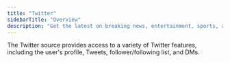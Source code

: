 ```yaml
---
title: "Twitter"
sidebarTitle: "Overview"
description: "Get the latest on breaking news, entertainment, sports, and politics."
---
```


The Twitter source provides access to a variety of Twitter features, including the user's profile, Tweets, follower/following list, and DMs.